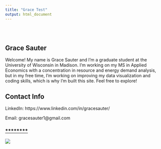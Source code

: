```yaml
---
title: "Grace Test"
output: html_document
---
```


<style type="text/css">
.title {
  display: none;
}

#getting-started img {
  margin-right: 10px;
}

</style>

<div class="row" style="padding-top: 30px;">
<div class="col-sm-6">

# **Grace Sauter**

Welcome!  My name is Grace Sauter and I'm a graduate student at the University of Wisconsin in Madison.  I'm working on my MS in Applied Economics with a concentration in resource and energy demand analysis, but in my free time, I'm working on improving my data visualization and coding skills, which is why I'm built this site.  Feel free to explore! 

## Contact Info

LinkedIn: https://www.linkedin.com/in/gracesauter/ 

Email: gracesauter1@gmail.com 


</div>
<div class="col-sm-6">

### [********](https://crumplab.github.io)

<a href = "https://crumplab.github.io">
![](images/logo.png)
</a>
</div>
